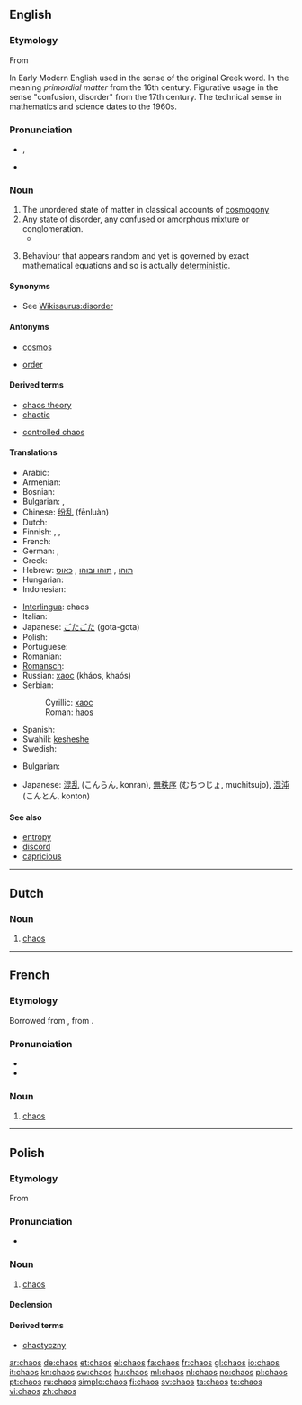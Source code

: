 {{slim-wikipedia|Chaos (disambiguation)}}
{{also|Chaos}}
==English==

===Etymology===
From {{etyl|grc|en}} {{term|χάος||vast chasm, void|tr=khaos|lang=grc|sc=polytonic}}

In Early Modern English used in the sense of the original Greek word. In the meaning ''primordial matter'' from the 16th century. Figurative usage in the sense "confusion, disorder" from the 17th century. The technical sense in mathematics and science dates to the 1960s.

===Pronunciation===
* {{IPA|/keɪɒs/}}, {{SAMPA|/keIQs/}}
* {{audio|en-us-chaos.ogg|Audio (US)}}

===Noun===
{{en-noun|-|es}}

# The unordered state of matter in classical accounts of [[cosmogony]]
# Any state of disorder, any confused or amorphous mixture or conglomeration.
#*{{quote-book|title=Adam, the Baby, and the Man from Mars‎|page=54|author=Irwin Edman|year=1977|passage=or out of these chaoses order may be made, out of this ferment a clear wine of life. There are '''chaoses''' that have gone too far for retrieval}}
# {{mathematics}} Behaviour that appears random and yet is governed by exact mathematical equations and so is actually [[deterministic]].

====Synonyms====
* See [[Wikisaurus:disorder]]

====Antonyms====
* {{sense|classical cosmogony}} [[cosmos]]
* {{sense|state of disorder}} [[order]]

====Derived terms====
{{rel-top|terms derived from chaos}}
* [[chaos theory]]
* [[chaotic]]
{{rel-mid}}
* [[controlled chaos]]
{{rel-bottom}}

====Translations====
{{trans-top|in cosmogony}}
{{trans-mid}}
{{trans-bottom}}
{{trans-top|state of disorder}}
* Arabic: {{t|ar|فوضى|tr=fudjh}}
* Armenian: {{t-|hy|քաոս|tr=k'aos}}
* Bosnian: {{t-|bs|haos|m}}
* Bulgarian: {{t+|bg|хаос|m}},  {{t|bg|безредие|n}}
* Chinese: [[纷乱]] (fēnluàn)
* Dutch: {{t+|nl|chaos|m}}
* Finnish: {{t-|fi|kaaos}}, {{t-|fi|epäjärjestys}}, {{t-|fi|sekasorto}}
* French: {{t+|fr|chaos|m}}
* German: {{t+|de|Unordnung|f}}, {{t+|de|Chaos|n}}
* Greek: {{t+|el|χάος|n|tr=kháos}}
* Hebrew: [[תוהו]] {{romanization of Hebrew|tóhu}}, [[תוהו ובוהו]] {{romanization of Hebrew|tóhu vavóhu}}, [[כאוס]] {{romanization of Hebrew|kéos}}
* Hungarian: {{t+|hu|káosz}}
* Indonesian: {{t+|id|kekacauan|xs=Indonesian}}
{{trans-mid}}
* [[Interlingua]]: chaos
* Italian: {{t-|it|caos|m}}
* Japanese: [[ごたごた]] (gota-gota)
* Polish: {{t+|pl|chaos|m}}
* Portuguese: {{t+|pt|caos|m}}
* Romanian: {{t-|ro|haos|n}}
* [[Romansch]]: {{t-|rm|caos|m|xs=Romansch}}
* Russian: [[хаос]] (kháos, khaós) {{m}}
* Serbian:
*: Cyrillic: [[хаос#Serbian|хаос]] {{m}}
*: Roman: [[haos#Serbian|haos]] {{m}}
* Spanish: {{t+|es|caos}}
* Swahili: [[kesheshe]]
* Swedish: {{t+|sv|kaos|n}}
{{trans-bottom}}

{{trans-top|mathematics}}
* Bulgarian: {{t+|bg|хаос|m}}
{{trans-mid}}
* Japanese: [[混乱]] (こんらん, konran), [[無秩序]] (むちつじょ, muchitsujo), [[混沌]] (こんとん, konton)
{{trans-bottom}}

====See also====
* [[entropy]]
* [[discord]]
* [[capricious]]

----

==Dutch==

===Noun===
{{nl-noun|g=m|-|-}}

# [[#English|chaos]]

----

==French==

===Etymology===
Borrowed from {{etyl|la|fr}} {{term|chaos|lang=la}}, from {{etyl|grc|fr}} {{term|χάος|lang=grc}}.

===Pronunciation===
* {{IPA|/kao/|lang=fr}}
* {{audio|Fr-chaos.ogg|Audio}}

===Noun===
{{fr-noun-unc|m}}

# [[#English|chaos]]

----

==Polish==

===Etymology===
From {{etyl|grc|pl}} {{term|χάος||vast chasm, void|tr=khaos|lang=grc|sc=polytonic}}

===Pronunciation===
* {{IPA|/ˈxaɔs̪/|lang=pl}}

===Noun===
{{infl|pl|noun|g=m}}

# [[#English|chaos]]

====Declension====
{{pl-decl-noun-sing
|chaos
|chaosu
|chaosowi
|chaos
|chaosem
|chaosie
|chaosie
}}

====Derived terms====
* [[chaotyczny]]

[[ar:chaos]]
[[de:chaos]]
[[et:chaos]]
[[el:chaos]]
[[fa:chaos]]
[[fr:chaos]]
[[gl:chaos]]
[[io:chaos]]
[[it:chaos]]
[[kn:chaos]]
[[sw:chaos]]
[[hu:chaos]]
[[ml:chaos]]
[[nl:chaos]]
[[no:chaos]]
[[pl:chaos]]
[[pt:chaos]]
[[ru:chaos]]
[[simple:chaos]]
[[fi:chaos]]
[[sv:chaos]]
[[ta:chaos]]
[[te:chaos]]
[[vi:chaos]]
[[zh:chaos]]